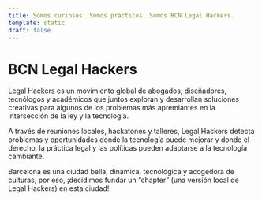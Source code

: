 ```yaml
---
title: Somos curiosos. Somos prácticos. Somos BCN Legal Hackers.
template: static
draft: false
---
```


# BCN Legal Hackers

Legal Hackers es un movimiento global de abogados, diseñadores, tecnólogos y académicos que juntos exploran y desarrollan soluciones creativas para algunos de los problemas más apremiantes en la intersección de la ley y la tecnología.

A través de reuniones locales, hackatones y talleres, Legal Hackers detecta problemas y oportunidades donde la tecnología puede mejorar y donde el derecho, la práctica legal y las políticas pueden adaptarse a la tecnología cambiante.

Barcelona es una ciudad bella, dinámica, tecnológica y acogedora de culturas, por eso, ¡decidimos fundar un “chapter” (una versión local de Legal Hackers) en esta ciudad!
